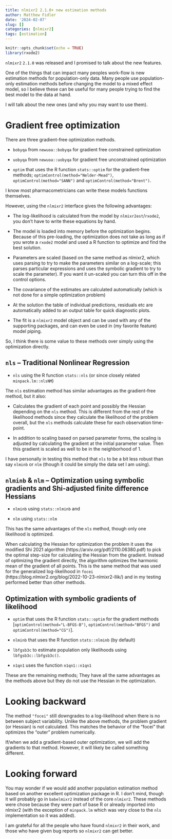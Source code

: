 ```yaml
---
title: nlmixr2 2.1.0+ new estimation methods
author: Matthew Fidler
date: '2024-02-07'
slug: []
categories: [nlmixr2]
tags: [estimation]
---
```


```r
knitr::opts_chunk$set(echo = TRUE)
library(rxode2)
```

`nlmixr2` `2.1.0` was released and I promised to talk about the new features.

One of the things that can impact many peoples work-flow is new
estimation methods for population-only data. Many people use
population-only estimation methods before changing the model to a
mixed effect model, so I believe these can be useful for many people
trying to find the best model to the data at hand.


I will talk about the
new ones (and why you may want to use them).

# Gradient free optimization

There are three gradient-free optimization methods.

- `bobyqa` from `newuoa::bobyqa` for gradient free constrained optimization

- `uobyqa` from `newuoa::uobyqa` for gradient free unconstrained optimization

- `optim` that uses the R function `stats::optim` for the gradient-free
  methods; `optimControl(method="Nelder-Mead")`, `optimControl(method="SANN")` and
  `optimControl(method="Brent")`.

I know most pharmacometricians can write these models functions themselves.

However, using the `nlmixr2` interface gives the following advantages:

- The log-likelihood is calculated from the model by
  `nlmixr2est`/`rxode2`, you don't have to write these equations by hand.

- The model is loaded into memory before the optimization
  begins. Because of this pre-loading, the optimization does not take
  as long as if you wrote a `rxode2` model and used a R function to
  optimize and find the best solution.

- Parameters are scaled (based on the same method as nlmixr2, which
  uses parsing to try to make the parameters similar on a log-scale;
  this parses particular expressions and uses the symbolic gradient to
  try to scale the parameter). If you want it un-scaled you can turn
  this off in the control options.

- The covariance of the estimates are calculated automatically (which
  is not done for a simple optimization problem)

- At the solution the table of individual predictions, residuals etc
  are automatically added to an output table for quick diagnostic plots.

- The fit is a `nlmixr2` model object and can be used with any of the
  supporting packages, and can even be used in (my favorite feature)
  model piping.

So, I think there is some value to these methods over simply using the
optimization directly.

## `nls` -- Traditional Nonlinear Regression

- `nls` using the R function `stats::nls` (or since closely related
  `minpack.lm::nlsNM`)

The `nls` estimation method has similar advantages as the
gradient-free method, but it also:

- Calculates the gradient of each point and possibly the Hessian
  depending on the `nls` method.  This is different from the rest of
  the likelihood methods since they calculate the likelihood of the
  problem overall, but the `nls` methods calculate these for each
  observation time-point.

- In addition to scaling based on parsed parameter forms, the scaling
  is adjusted by calculating the gradient at the initial parameter
  value.  Then this gradient is scaled as well to be in the
  neighborhood of 1.

I have personally in testing this method that `nls` to be a bit less
robust than say `nlminb` or `nlm` (though it could be simply the data
set I am using).

## `nlminb` & `nlm`  -- Optimization using symbolic gradients and Shi-adjusted finite difference Hessians

- `nlminb` using `stats::nlminb` and

- `nlm` using `stats::nlm`

This has the same advantages of the `nls` method, though only one
likelihood is optimized.

When calculating the Hessian for
optimization the problem it uses the modified Shi 2021 algorithm
(https://arxiv.org/pdf/2110.06380.pdf) to pick the optimal step-size
for calculating the Hessian from the gradient. Instead of optimizing
the gradient directly, the algorithm optimizes the harmonic mean of
the gradient of all points.  This is the same method that was used for
the generalized log-likelihood in `focei`
(https://blog.nlmixr2.org/blog/2022-10-23-nlmixr2-llik/) and in my
testing performed better than other methods.

## Optimization with symbolic gradients of likelihood

- `optim` that uses the R function `stats::optim` for the gradient
  methods [`optimControl(method="L-BFGS-B")`,
  `optimControl(method="BFGS")` and `optimControl(method="CG")`].

- `nlminb` that uses the R function `stats::nlminb` (by default)

- `lbfgsb3c` to estimate population only likelihoods using
  `lbfgsb3c::lbfgsb3c()`.

- `n1qn1` uses the function `n1qn1::n1qn1`

These are the remaining methods; They have all the same advantages as
the methods above but they do not use the Hessian in the optimization.

# Looking backward

 The method `"focei"` still downgrades to a log-likelihood when there
 is no between subject variability.  Unlike the above methods, the
 problem gradient (or Hessian) is not calculated. This matches the
 behavior of the "focei" that optimizes the "outer" problem
 numerically.

 If/when we add a gradient-based outer optimization, we will add the
 gradients to that method.  However, it will likely be called
 something different.

# Looking forward

You may wonder if we would add another population estimation method
based on another excellent optimization package in R.  I don't mind,
though it will probably go in `babelmixr2` instead of the core
`nlmixr2`.  These methods were chose because they were part of base R
or already imported into nlmixr2 (with the exception of `minpack.lm`
which was very close to the `nls` implementation so it was added).

I am grateful for all the people who have found `nlmixr2` in their
work, and those who have given bug reports so `nlmixr2` can get
better.
